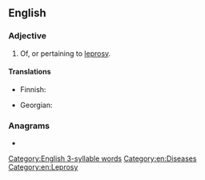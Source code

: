 ==English==

===Adjective===
{{en-adj}}

# Of, or pertaining to [[leprosy]].

====Translations====
{{trans-top|of, or pertaining to leprosy}}
* Finnish: {{t+|fi|spitaalinen}}
{{trans-mid}}
* Georgian: {{t|ka|კეთროვანი|sc=Geor}}
{{trans-bottom}}

===Anagrams===
* {{anagrams|en|a=ceiloprt|periclot|petrolic|plerotic}}

[[Category:English 3-syllable words]]
[[Category:en:Diseases]]
[[Category:en:Leprosy]]